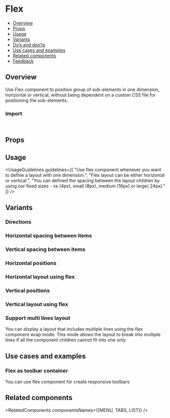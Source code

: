 
<Meta of={FlexStories} />

# Flex

- [Overview](#overview)
- [Props](#props)
- [Usage](#usage)
- [Variants](#variants)
- [Do’s and don’ts](#dos-and-donts)
- [Use cases and examples](#use-cases-and-examples)
- [Related components](#related-components)
- [Feedback](#feedback)

## Overview

Use Flex component to position group of sub-elements in one dimension, horizontal or vertical, without being dependent on a custom CSS file for positioning the sub-elements.

<Canvas of={FlexStories.Overview} />

### Import

```js
import { Flex } from "@vibe/core";
```

## Props

<PropsTable />

## Usage

<UsageGuidelines
  guidelines={[
    "Use flex component whenever you want to define a layout with one dimension.",
    "Flex layout can be either horizontal or vertical.",
    "You can defined the spacing between the layout children by using our fixed sizes - xs (4px), small (8px), medium (16px) or large( 24px)."
  ]}
/>

## Variants

### Directions

<Canvas of={FlexStories.Directions} />

### Horizontal spacing between items

<Canvas of={FlexStories.HorizontalSpacingBetweenItems} />

### Vertical spacing between items

<Canvas of={FlexStories.VerticalSpacingBetweenItems} />

### Horizontal positions

<Canvas of={FlexStories.HorizontalPositions} />

### Horizontal layout using flex

<Canvas of={FlexStories.HorizontalFlex} />

### Vertical positions

<Canvas of={FlexStories.VerticalPositions} />

### Vertical layout using flex

<Canvas of={FlexStories.VerticalFlex} />

### Support multi lines layout

You can display a layout that includes multiple lines using the flex component wrap mode.
This mode allows the layout to break into multiple lines if all the component children cannot fit into one only.

<Canvas of={FlexStories.SupportMultiLinesLayout} />

## Use cases and examples

### Flex as toolbar container

You can use flex component for create responsive toolbars

<Canvas of={FlexStories.FlexAsToolbarContainer} />

## Related components

<RelatedComponents componentsNames={[MENU, TABS, LIST]} />
